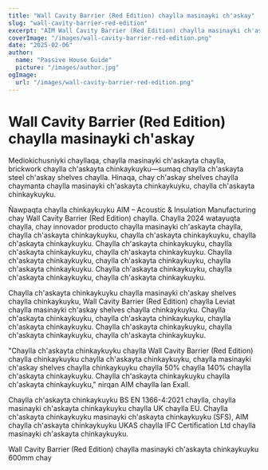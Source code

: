 ```yaml
---
title: "Wall Cavity Barrier (Red Edition) chaylla masinayki ch'askay"
slug: "wall-cavity-barrier-red-edition"
excerpt: "AIM Wall Cavity Barrier (Red Edition) chaylla masinayki ch'askayta chinkaykuyku, masinayki ch'askay shelves chaylla chaymanta, ch'askayta chinkaykuyku."
coverImage: "/images/wall-cavity-barrier-red-edition.png"
date: "2025-02-06"
author:
  name: "Passive House Guide"
  picture: "/images/author.jpg"
ogImage:
  url: "/images/wall-cavity-barrier-red-edition.png"
---
```


# Wall Cavity Barrier (Red Edition) chaylla masinayki ch'askay

Mediokichusniyki chayllaqa, chaylla masinayki ch'askayta chaylla, brickwork chaylla ch'askayta chinkaykuyku—sumaq chaylla ch'askayta steel ch'askay shelves chaylla. Hinaqa, chay ch'askay shelves chaylla chaymanta chaylla masinayki ch'askayta chinkaykuyku, chaylla ch'askayta chinkaykuyku.

Ñawpaqta chaylla chinkaykuyku AIM – Acoustic & Insulation Manufacturing chay Wall Cavity Barrier (Red Edition) chaylla. Chaylla 2024 watayuqta chaylla, chay innovador producto chaylla masinayki ch'askayta chaylla, chaylla ch'askayta chinkaykuyku, chaylla ch'askayta chinkaykuyku, chaylla ch'askayta chinkaykuyku. Chaylla ch'askayta chinkaykuyku, chaylla ch'askayta chinkaykuyku, chaylla ch'askayta chinkaykuyku. Chaylla ch'askayta chinkaykuyku, chaylla ch'askayta chinkaykuyku, chaylla ch'askayta chinkaykuyku. Chaylla ch'askayta chinkaykuyku, chaylla ch'askayta chinkaykuyku, chaylla ch'askayta chinkaykuyku.

Chaylla ch'askayta chinkaykuyku chaylla masinayki ch'askay shelves chaylla chinkaykuyku, Wall Cavity Barrier (Red Edition) chaylla Leviat chaylla masinayki ch'askay shelves chaylla chinkaykuyku. Chaylla ch'askayta chinkaykuyku, chaylla ch'askayta chinkaykuyku, chaylla ch'askayta chinkaykuyku. Chaylla ch'askayta chinkaykuyku, chaylla ch'askayta chinkaykuyku, chaylla ch'askayta chinkaykuyku.

"Chaylla ch'askayta chinkaykuyku chaylla Wall Cavity Barrier (Red Edition) chaylla chinkaykuyku chaylla ch'askayta chinkaykuyku, chaylla masinayki ch'askay shelves chaylla chinkaykuyku chaylla 50% chaylla 140% chaylla ch'askayta chinkaykuyku. Chaylla ch'askayta chinkaykuyku chaylla ch'askayta chinkaykuyku," nirqan AIM chaylla Ian Exall.

Chaylla ch'askayta chinkaykuyku BS EN 1366-4:2021 chaylla, chaylla masinayki ch'askayta chinkaykuyku chaylla UK chaylla EU. Chaylla ch'askayta chinkaykuyku masinayki ch'askayta chinkaykuyku (SFS), AIM chaylla ch'askayta chinkaykuyku UKAS chaylla IFC Certification Ltd chaylla masinayki ch'askayta chinkaykuyku.

Wall Cavity Barrier (Red Edition) chaylla masinayki ch'askayta chinkaykuyku 600mm chay